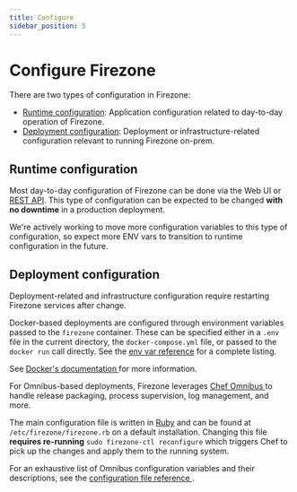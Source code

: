 ```yaml
---
title: Configure
sidebar_position: 5
---
```


# Configure Firezone

There are two types of configuration in Firezone:

* [Runtime configuration](#runtime-configuration): Application configuration
  related to day-to-day operation of Firezone.
* [Deployment configuration](#deployment-configuration): Deployment or
  infrastructure-related configuration relevant to running Firezone on-prem.

## Runtime configuration

Most day-to-day configuration of Firezone can be done via the Web UI or
[REST API](/reference/rest-api/configurations).
This type of configuration can be expected to be changed **with no downtime**
in a production deployment.

We're actively working to move more configuration variables to
this type of configuration, so expect more ENV vars to transition to runtime
configuration in the future.

## Deployment configuration

Deployment-related and infrastructure configuration require restarting Firezone
services after change.

<Tabs>
<TabItem value="docker" label="Docker" default>

Docker-based deployments are configured through environment
variables passed to the `firezone` container. These can be
specified either in a `.env` file in the current directory,
the `docker-compose.yml` file, or passed to the `docker run`
call directly. See the [env var reference](../../reference/env-vars)
for a complete listing.

See [Docker's documentation
](https://docs.docker.com/compose/envvars-precedence/) for more information.

</TabItem>
<TabItem value="omnibus" label="Omnibus">

For Omnibus-based deployments, Firezone leverages [Chef Omnibus
](https://github.com/chef/omnibus) to handle release packaging, process
supervision, log management, and more.

The main configuration file is written in [Ruby](https://ruby-lang.org) and can
be found at `/etc/firezone/firezone.rb` on a default installation.
Changing this file **requires re-running** `sudo firezone-ctl reconfigure`
which triggers Chef to pick up the changes and apply them to the running
system.

For an exhaustive list of Omnibus configuration variables and their
descriptions, see the [configuration file reference
](../../reference/configuration-file).

</TabItem>
</Tabs>
